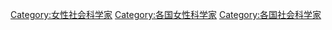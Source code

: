 [[Category:女性社会科学家|Category:女性社会科学家]]
[[Category:各国女性科学家|Category:各国女性科学家]]
[[Category:各国社会科学家|Category:各国社会科学家]]